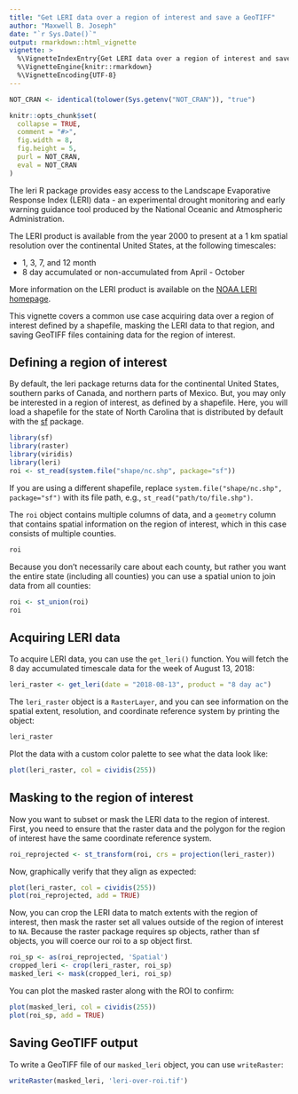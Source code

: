 ```yaml
---
title: "Get LERI data over a region of interest and save a GeoTIFF"
author: "Maxwell B. Joseph"
date: "`r Sys.Date()`"
output: rmarkdown::html_vignette
vignette: >
  %\VignetteIndexEntry{Get LERI data over a region of interest and save a GeoTIFF}
  %\VignetteEngine{knitr::rmarkdown}
  %\VignetteEncoding{UTF-8}
---
```


```r
NOT_CRAN <- identical(tolower(Sys.getenv("NOT_CRAN")), "true")

knitr::opts_chunk$set(
  collapse = TRUE,
  comment = "#>", 
  fig.width = 8, 
  fig.height = 5, 
  purl = NOT_CRAN,
  eval = NOT_CRAN
)
```

The leri R package provides easy access to the Landscape Evaporative Response
Index (LERI) data - an experimental drought monitoring and early warning 
guidance tool produced by the National Oceanic and Atmospheric Administration.

The LERI product is available from the year 2000 to present at a 1 km spatial
resolution over the continental United States, at the following timescales:

- 1, 3, 7, and 12 month
- 8 day accumulated or non-accumulated from April - October

More information on the LERI product is available on the 
[NOAA LERI homepage](https://psl.noaa.gov/leri/).

This vignette covers a common use case acquiring data over a region of interest
defined by a shapefile, masking the LERI data to that region, and saving 
GeoTIFF files containing data for the region of interest.


## Defining a region of interest

By default, the leri package returns data for the continental United States, 
southern parks of Canada, and northern parts of Mexico. 
But, you may only be interested in a region of interest, as defined by a 
shapefile. 
Here, you will load a shapefile for the state of North Carolina that is 
distributed by default with the [sf](https://cran.r-project.org/package=sf)
package. 

```r
library(sf)
library(raster)
library(viridis)
library(leri)
roi <- st_read(system.file("shape/nc.shp", package="sf"))
```

If you are using a different shapefile, replace
`system.file("shape/nc.shp", package="sf")` with its file path, e.g., 
`st_read("path/to/file.shp")`.

The `roi` object contains multiple columns of data, and a `geometry` column
that contains spatial information on the region of interest, which in this 
case consists of multiple counties. 

```r
roi
```

Because you don't necessarily care about each county, but rather you want the
entire state (including all counties) you can use a spatial union to join data
from all counties:

```r
roi <- st_union(roi)
roi
```



## Acquiring LERI data

To acquire LERI data, you can use the `get_leri()` function. 
You will fetch the 8 day accumulated timescale data for the week of August
13, 2018:

```r
leri_raster <- get_leri(date = "2018-08-13", product = "8 day ac")
```

The `leri_raster` object is a `RasterLayer`, and you can see
information on the spatial extent, resolution, and coordinate reference 
system by printing the object: 

```r
leri_raster
```

Plot the data with a custom color palette to see what the data look like:

```r
plot(leri_raster, col = cividis(255))
```



## Masking to the region of interest

Now you want to subset or mask the LERI data to the region of interest. 
First, you need to ensure that the raster data and the polygon for the region 
of interest have the same coordinate reference system. 

```r
roi_reprojected <- st_transform(roi, crs = projection(leri_raster))
```

Now, graphically verify that they align as expected: 

```r
plot(leri_raster, col = cividis(255))
plot(roi_reprojected, add = TRUE)
```

Now, you can crop the LERI data to match extents with the region of interest, 
then mask the raster set all values outside of the region of interest to `NA`. 
Because the raster package requires sp objects, rather than sf objects, you
will coerce our roi to a sp object first. 

```r
roi_sp <- as(roi_reprojected, 'Spatial')
cropped_leri <- crop(leri_raster, roi_sp)
masked_leri <- mask(cropped_leri, roi_sp)
```

You can plot the masked raster along with the ROI to confirm:

```r
plot(masked_leri, col = cividis(255))
plot(roi_sp, add = TRUE)
```

## Saving GeoTIFF output

To write a GeoTIFF file of our `masked_leri` object, you can use `writeRaster`:

```r
writeRaster(masked_leri, 'leri-over-roi.tif')
```
